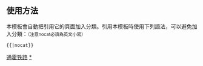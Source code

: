 {{鐵道路線|
| 模板名稱 = 通霍铁路
| 名稱 = [[通霍铁路]]
| 代表色 = 
| Logo = [[File:China_Railways.svg|17px]]
| 背景顏色 = #FFFFFF
| 車站列表 = [[通辽站|通辽]] - [[通辽北站|通辽北]] - [[昆都庙站|昆都庙]] - <s>[[双泡子站|双泡子]]</s> - <s>[[花吐古拉站|花吐古拉]]</s> - <s>[[白塔子站|白塔子]]</s> - [[舍伯吐站|舍伯吐]] - [[前十家站|前十家]] - [[珠日河牧场站|珠日河牧场]] - [[毛告吐站|毛告吐]] - <del>[[莫莫营子站]]</del>  - [[道老杜站|道老杜]] - <del>[[古寺庙站]]</del> - [[四合台站]]  - [[扎鲁特站|扎鲁特]] - [[塔力根土站|塔力根土]] - <del>[[温勤花站]]</del> - [[石灰窑站|石灰窑]] - [[布敦化站|布敦化]] - [[白音胡硕站|白音胡硕]] - [[新艾里站|新艾里]] - [[杜尔基站|杜尔基]] - [[乌兰中站|乌兰中]] - [[乌斯台站|乌斯台]] - [[车家营子站|车家营子]] - [[吐列毛杜站|吐列毛杜]] - [[好力套高站|好力套高]] - [[西哲里木站|西哲里木]] - <s>[[莺歌站|莺歌]]</s> - <s>[[燕舞站|燕舞]]</s> - [[哈日努拉站|哈日努拉]] - <s>[[云端站|云端]]</s> - [[珠斯花站|珠斯花]] - [[霍林郭勒站|霍林郭勒]] - [[霍林河站|霍林河]]
}}<noinclude>

==使用方法==
本模板會自動把引用它的頁面加入分類。引用本模板時使用下列語法，可以避免加入分類：<small>（注意nocat必須為英文小寫）</small>
 <nowiki>{{</nowiki>{{PAGENAME}}<nowiki>|nocat}}</nowiki>
[[Category:中國鐵路路線模板|通霍铁路]]
[[Category:通霍铁路车站|*]]
</noinclude>